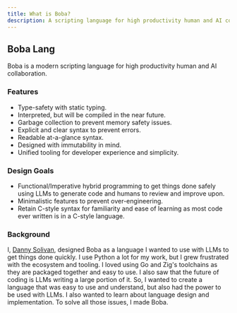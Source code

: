 ```yaml
---
title: What is Boba?
description: A scripting language for high productivity human and AI collaboration.
---
```


## Boba Lang

Boba is a modern scripting language for high productivity human and AI collaboration.

### Features
- Type-safety with static typing.
- Interpreted, but will be compiled in the near future.
- Garbage collection to prevent memory safety issues.
- Explicit and clear syntax to prevent errors.
- Readable at-a-glance syntax.
- Designed with immutability in mind.
- Unified tooling for developer experience and simplicity.

### Design Goals

- Functional/Imperative hybrid programming to get things done safely using LLMs to generate code and humans to review and improve upon.
- Minimalistic features to prevent over-engineering.
- Retain C-style syntax for familiarity and ease of learning as most code ever written is in a C-style language.


### Background

I, [Danny Solivan](https://solivan.dev), designed Boba as a language I wanted to use with LLMs to get things done quickly. I use Python a lot for my work, but I grew frustrated with the ecosystem and tooling. I loved using Go and Zig's toolchains as they are packaged together and easy to use. I also saw that the future of coding is LLMs writing a large portion of it. So, I wanted to create a language that was easy to use and understand, but also had the power to be used with LLMs. I also wanted to learn about language design and implementation. To solve all those issues, I made Boba.